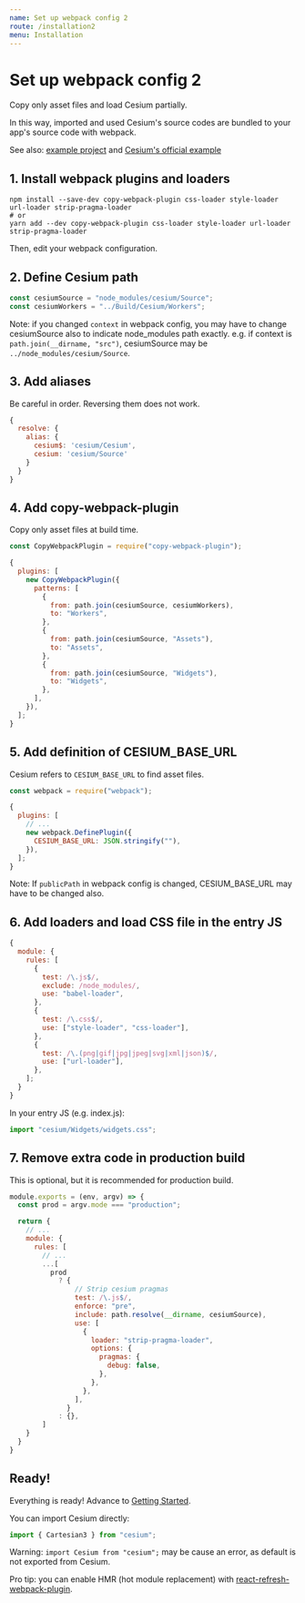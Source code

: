 ```yaml
---
name: Set up webpack config 2
route: /installation2
menu: Installation
---
```


# Set up webpack config 2

Copy only asset files and load Cesium partially.

In this way, imported and used Cesium's source codes are bundled to your app's source code with webpack.

See also: [example project](https://github.com/darwin-education/resium/tree/master/example/webpack.config.2.js) and [Cesium's official example](https://github.com/AnalyticalGraphicsInc/cesium-webpack-example)

## 1. Install webpack plugins and loaders

```
npm install --save-dev copy-webpack-plugin css-loader style-loader url-loader strip-pragma-loader
# or
yarn add --dev copy-webpack-plugin css-loader style-loader url-loader strip-pragma-loader
```

Then, edit your webpack configuration.

## 2. Define Cesium path

```js
const cesiumSource = "node_modules/cesium/Source";
const cesiumWorkers = "../Build/Cesium/Workers";
```

Note: if you changed `context` in webpack config, you may have to change cesiumSource also to indicate node_modules path exactly. e.g. if context is `path.join(__dirname, "src")`, cesiumSource may be `../node_modules/cesium/Source`.

## 3. Add aliases

Be careful in order. Reversing them does not work.

```js
{
  resolve: {
    alias: {
      cesium$: 'cesium/Cesium',
      cesium: 'cesium/Source'
    }
  }
}
```

## 4. Add copy-webpack-plugin

Copy only asset files at build time.

```js
const CopyWebpackPlugin = require("copy-webpack-plugin");
```

```js
{
  plugins: [
    new CopyWebpackPlugin({
      patterns: [
        {
          from: path.join(cesiumSource, cesiumWorkers),
          to: "Workers",
        },
        {
          from: path.join(cesiumSource, "Assets"),
          to: "Assets",
        },
        {
          from: path.join(cesiumSource, "Widgets"),
          to: "Widgets",
        },
      ],
    }),
  ];
}
```

## 5. Add definition of CESIUM_BASE_URL

Cesium refers to `CESIUM_BASE_URL` to find asset files.

```js
const webpack = require("webpack");
```

```js
{
  plugins: [
    // ...
    new webpack.DefinePlugin({
      CESIUM_BASE_URL: JSON.stringify(""),
    }),
  ];
}
```

Note: If `publicPath` in webpack config is changed, CESIUM_BASE_URL may have to be changed also.

## 6. Add loaders and load CSS file in the entry JS

```js
{
  module: {
    rules: [
      {
        test: /\.js$/,
        exclude: /node_modules/,
        use: "babel-loader",
      },
      {
        test: /\.css$/,
        use: ["style-loader", "css-loader"],
      },
      {
        test: /\.(png|gif|jpg|jpeg|svg|xml|json)$/,
        use: ["url-loader"],
      },
    ];
  }
}
```

In your entry JS (e.g. index.js):

```js
import "cesium/Widgets/widgets.css";
```

## 7. Remove extra code in production build

This is optional, but it is recommended for production build.

```js
module.exports = (env, argv) => {
  const prod = argv.mode === "production";

  return {
    // ...
    module: {
      rules: [
        // ...
        ...[
          prod
            ? {
                // Strip cesium pragmas
                test: /\.js$/,
                enforce: "pre",
                include: path.resolve(__dirname, cesiumSource),
                use: [
                  {
                    loader: "strip-pragma-loader",
                    options: {
                      pragmas: {
                        debug: false,
                      },
                    },
                  },
                ],
              }
            : {},
        ]
    }
  }
}
```

## Ready!

Everything is ready! Advance to [Getting Started](/getting_started).

You can import Cesium directly:

```js
import { Cartesian3 } from "cesium";
```

Warning: `import Cesium from "cesium";` may be cause an error, as default is not exported from Cesium.

Pro tip: you can enable HMR (hot module replacement) with [react-refresh-webpack-plugin](https://github.com/pmmmwh/react-refresh-webpack-plugin).

